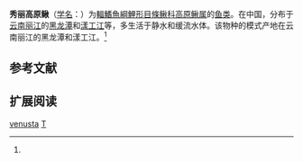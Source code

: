 {{Speciesbox
| name = 秀丽高原鳅
| status = NE
| status_system = IUCN3.1
| image = 
| genus = Triplophysa
| species = venusta
| authority = Zhu et Cao, 1988<ref name='id6419'>{{cite web| url =http://www.bioinfo.cn/db05/BjdwSpecies.php?action=view&id=6419| title =秀丽高原鳅| work =中国动物物种编目数据库| publisher =中国科学院微生物研究所| author =中国科学院动物研究所| accessdate =2009-04-11| deadurl =yes| archiveurl =https://web.archive.org/web/20160305053500/http://www.bioinfo.cn/db05/BjdwSpecies.php?action=view&id=6419| archivedate =2016-03-05}}</ref>
}}

'''秀丽高原鳅'''（[[学名|学名]]：{{lang|la|''Triplophysa venusta''}}）为[[輻鰭魚綱|輻鰭魚綱]][[鯉形目|鯉形目]][[條鳅科|條鳅科]][[高原鳅属|高原鳅属]]的[[鱼类|鱼类]]。在中国，分布于[[云南|云南]][[丽江|丽江]]的[[黑龙潭|黑龙潭]]和[[漾工江|漾工江]]等，多生活于静水和缓流水体。该物种的模式产地在云南丽江的黑龙潭和漾工江。<ref name='id6419'/>

== 参考文献 ==
{{reflist}}

== 扩展阅读 ==
{{refbegin}}
{{wikispecies-inline|Triplophysa venusta|秀丽高原鳅}}
{{refend}}
{{Taxonbar|from=Q1041484}}

[[Category:高原鳅属|venusta]]
[[Category:1988年描述的魚類|T]]


{{鯉形目小作品}}
